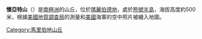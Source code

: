 {{coord|74|32|S|110|27|W|display=title}}

'''懷亞特山'''（{{lang-en|Wyatt Hill}}）是[[南極洲|南極洲]]的山丘，位於[[瑪麗伯德地|瑪麗伯德地]]，處於[[熊號半島|熊號半島]]，海拔高度約500米，根據[[美國地質調查局|美國地質調查局]]的測量和[[美國|美國]]海軍的空中照片被繪入地圖。

{{DEFAULTSORT:Wyatt Hill}}
[[Category:馬里伯地山丘|Category:馬里伯地山丘]]


{{MarieByrdLand-geo-stub}}